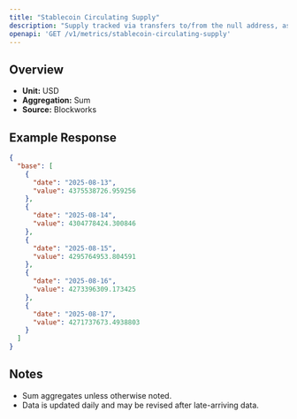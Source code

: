 ```yaml
---
title: "Stablecoin Circulating Supply"
description: "Supply tracked via transfers to/from the null address, as well as distinct issuance and redemption events for supported stablecoins. Circulating supply remove supply held in bridges, token treasuries, and known mint/burn addresses."
openapi: 'GET /v1/metrics/stablecoin-circulating-supply'
---
```


## Overview

- **Unit:** USD
- **Aggregation:** Sum
- **Source:** Blockworks

## Example Response

```json
{
  "base": [
    {
      "date": "2025-08-13",
      "value": 4375538726.959256
    },
    {
      "date": "2025-08-14",
      "value": 4304778424.300846
    },
    {
      "date": "2025-08-15",
      "value": 4295764953.804591
    },
    {
      "date": "2025-08-16",
      "value": 4273396309.173425
    },
    {
      "date": "2025-08-17",
      "value": 4271737673.4938803
    }
  ]
}
```

## Notes
- Sum aggregates unless otherwise noted.
- Data is updated daily and may be revised after late-arriving data.
